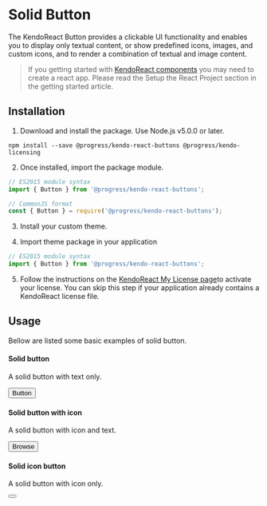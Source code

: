 <!--- SolidButton.stories.mdx --->

<!--- This is your Story template function, shown here in React -->


<Meta title="Components/Button/Solid" component={Button} />

# Solid Button

The KendoReact Button provides a clickable UI functionality and enables you to display only textual content, or show predefined icons, images, and custom icons, and to render a combination of textual and image content.

>If you getting started with <a target="_blank" href="https://www.telerik.com/kendo-react-ui/components/introduction/">KendoReact components</a> you may need to create a react app. Please read the <LinkTo story="page" kind="getting-started-onboarding">Setup the React Project</LinkTo> section in the getting started article.

## Installation

1. Download and install the package. Use Node.js v5.0.0 or later.

```shell
npm install --save @progress/kendo-react-buttons @progress/kendo-licensing

```

2. Once installed, import the package module.

```js
// ES2015 module syntax
import { Button } from '@progress/kendo-react-buttons';
```
```js
// CommonJS format
const { Button } = require('@progress/kendo-react-buttons');
```
3. Install your custom theme.



4. Import theme package in your application
```js
// ES2015 module syntax
import { Button } from '@progress/kendo-react-buttons';
```

5. Follow the instructions on the <a target="_blank" href="https://www.telerik.com/kendo-react-ui/my-license/">KendoReact My License page</a>to activate your license. You can skip this step if your application already contains a KendoReact license file.

## Usage

Bellow are listed some basic examples of solid button.

#### Solid button

A solid button with text only.

<Canvas>
  <Story name="Solid Button">
    <Button>Button</Button>
  </Story>
</Canvas>

#### Solid button with icon

A solid button with icon and text.

<Canvas>
  <Story name="Solid Button Icon Text">
    <Button icon="folder">Browse</Button>
  </Story>
</Canvas>

#### Solid icon button

A solid button with icon only.

<Canvas>
  <Story name="Solid Button Icon">
    <Button icon="folder"></Button>
  </Story>
</Canvas>